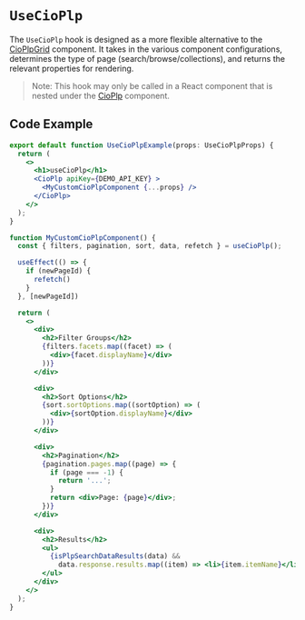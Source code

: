 
<Meta of={UseCioPlpStories} />

# `UseCioPlp`

The `UseCioPlp` hook is designed as a more flexible alternative to the [CioPlpGrid](./?path=/docs/components-cioplpgrid--code-examples) component.
It takes in the various component configurations, determines the type of page (search/browse/collections), and returns the relevant properties for rendering.

> Note: This hook may only be called in a React component that is nested under the [CioPlp](./?path=/docs/components-cioplp--code-examples#render-props-pattern) component.

## Code Example

```jsx
export default function UseCioPlpExample(props: UseCioPlpProps) {
  return (
    <>
      <h1>useCioPlp</h1>
      <CioPlp apiKey={DEMO_API_KEY} >
        <MyCustomCioPlpComponent {...props} />
      </CioPlp>
    </>
  );
}

function MyCustomCioPlpComponent() {
  const { filters, pagination, sort, data, refetch } = useCioPlp();

  useEffect(() => {
    if (newPageId) {
      refetch()
    }
  }, [newPageId])

  return (
    <>
      <div>
        <h2>Filter Groups</h2>
        {filters.facets.map((facet) => (
          <div>{facet.displayName}</div>
        ))}
      </div>

      <div>
        <h2>Sort Options</h2>
        {sort.sortOptions.map((sortOption) => (
          <div>{sortOption.displayName}</div>
        ))}
      </div>

      <div>
        <h2>Pagination</h2>
        {pagination.pages.map((page) => {
          if (page === -1) {
            return '...';
          }
          return <div>Page: {page}</div>;
        })}
      </div>

      <div>
        <h2>Results</h2>
        <ul>
          {isPlpSearchDataResults(data) &&
            data.response.results.map((item) => <li>{item.itemName}</li>)}
        </ul>
      </div>
    </>
  );
}
```

<Canvas of={UseCioPlpStories.Primary} />
